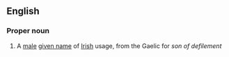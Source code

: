 ==English==

===Proper noun===
{{en-proper noun}}

# A [[male]] [[given name]] of [[Irish]] usage, from the Gaelic for ''son of defilement''